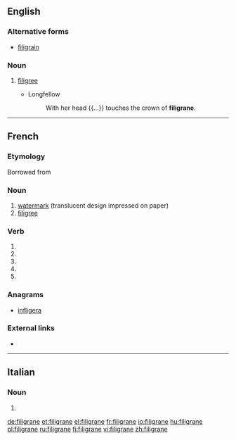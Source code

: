 ==English==

===Alternative forms===
* [[filigrain]]

===Noun===
{{en-noun|?}}

# {{context|obsolete|lang=en}} [[filigree]]
#* Longfellow
#*: With her head {{...}} touches the crown of '''filigrane'''.

{{Webster 1913}}

----

==French==

===Etymology===
Borrowed from {{etyl|it|fr}} {{l|it|filigrana}}

===Noun===
{{fr-noun|m}}

# [[watermark]] (translucent design impressed on paper)
# [[filigree]]

===Verb===
{{fr-verb-form}}

# {{inflection of|filigraner||1|s|pres|indc|lang=fr}}
# {{inflection of|filigraner||3|s|pres|indc|lang=fr}}
# {{inflection of|filigraner||1|s|pres|subj|lang=fr}}
# {{inflection of|filigraner||3|s|pres|subj|lang=fr}}
# {{inflection of|filigraner||2|s|impr|lang=fr}}

===Anagrams===
* [[infligera#French|infligera]]

===External links===
* {{R:TLFi}}

----

==Italian==

===Noun===
{{head|it|plural}} {{g|f}}

# {{plural of|filigrana|lang=it}}

[[de:filigrane]]
[[et:filigrane]]
[[el:filigrane]]
[[fr:filigrane]]
[[io:filigrane]]
[[hu:filigrane]]
[[pl:filigrane]]
[[ru:filigrane]]
[[fi:filigrane]]
[[vi:filigrane]]
[[zh:filigrane]]